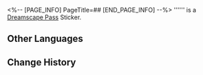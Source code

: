 <%-- [PAGE_INFO]
PageTitle=##
[END_PAGE_INFO] --%>
{{Stub|Location information}}
{{Item Infobox
|id          = 223450
|image       = Dreamscape Pass Sticker .png{{subst:void|<!--$UPLOAD:<<SpriteOutput/ItemFigures/Figure_Testmaterial01.png>-<Dreamscape Pass Sticker .png>-<Item Icons>>-->}}
|type        = Dreamscape Pass Sticker
|invCategory = 
|rarity      = 4
|effect      = 
|description = Digital stickers that can be used to decorate the pages of the Dreamtour Handbook. They come in many different styles.
}}
'''''' is a [[Dreamscape Pass]] Sticker.

==Other Languages==
{{Other Languages
|en   = 
|zhs  = 
|zht  = 
|ja   = 
|ko   = 
|es   = 
|fr   = 
|ru   = 
|th   = 
|vi   = 
|de   = 
|id   = 
|pt   = 
}}

==Change History==
{{Change History|2.1}}